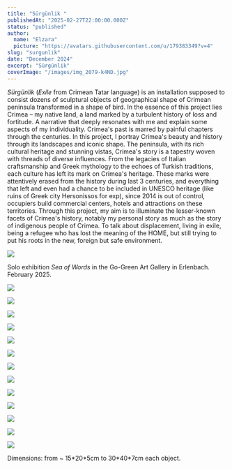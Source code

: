 ```yaml
---
title: "Sürgünlik "
publishedAt: "2025-02-27T22:00:00.000Z"
status: "published"
author:
  name: "Elzara"
  picture: "https://avatars.githubusercontent.com/u/179383349?v=4"
slug: "surgunlik"
date: "December 2024"
excerpt: "Sürgünlik"
coverImage: "/images/img_2079-k4ND.jpg"
---
```


*Sürgünlik* (*Exile* from Crimean Tatar language) is an installation supposed to consist dozens of sculptural objects of geographical shape of Crimean peninsula transformed in a shape of bird. In the essence of this project lies Crimea – my native land, a land marked by a turbulent history of loss and fortitude. A narrative that deeply resonates with me and explain some aspects of my individuality. Crimea's past is marred by painful chapters through the centuries. In this project, I portray Crimea's beauty and history through its landscapes and iconic shape. The peninsula, with its rich cultural heritage and stunning vistas, Crimea's story is a tapestry woven with threads of diverse influences. From the legacies of Italian craftsmanship and Greek mythology to the echoes of Turkish traditions, each culture has left its mark on Crimea's heritage. These marks were attentively erased from the history during last 3 centuries, and everything that left and even had a chance to be included in UNESCO heritage (like ruins of Greek city Hersonissos for exp), since 2014 is out of control, occupiers build commercial centers, hotels and attractions on these territories. Through this project, my aim is to illuminate the lesser-known facets of Crimea's history, notably my personal story as much as the story of indigenous people of Crimea. To talk about displacement, living in exile, being a refugee who has lost the meaning of the HOME, but still trying to put his roots in the new, foreign but safe environment.

![](/images/img_08935-AzMz.jpg)

Solo exhibition *Sea of Words* in the Go-Green Art Gallery in Erlenbach. February 2025.

![](/images/img_2079-k4ND.jpg)

![](/images/img_2078-U1Mj.jpg)

![](/images/surgunlikobjects-IzOT.jpg)

![](/images/img_2123-c1ND.jpg)

![](/images/img_2119-g1Mj.jpg)

![](/images/img_2077-YyMD.jpg)

![](/images/img_2102-A1MD.jpg)

![](/images/img_0909-c1OD.jpg)

![](/images/img_0907-QxNj.jpg)

![](/images/img_0905-k2ND.jpg)

![](/images/img_0903-gxND.jpg)

![](/images/img_0901-U1ND.jpg)

![](/images/img_0902-U5Mj.jpg)

Dimensions: from \~ 15\*20\*5cm to 30\*40\*7cm each object.